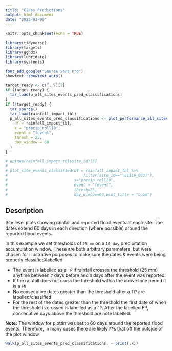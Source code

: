 ```yaml
---
title: "Class Predictions"
output: html_document
date: "2023-03-09"
---
```


```r
knitr::opts_chunk$set(echo = TRUE)
```



```r
library(tidyverse)
library(targets)
library(gghdx)
library(lubridate)
library(sysfonts)

font_add_google("Source Sans Pro")
showtext::showtext_auto()

target_ready <- c(T, F)[2]
if (target_ready) {
  tar_load(p_all_sites_events_pred_classifications)
}
if (!target_ready) {
  tar_source()
  tar_load(rainfall_impact_tbl)
  p_all_sites_events_pred_classifications <- plot_performance_all_sites(
    df = rainfall_impact_tbl,
    x = "precip_roll10",
    event = "fevent",
    thresh = 25,
    day_window = 60
  )
}

# unique(rainfall_impact_tbl$site_id)[5]
#
# plot_site_events_classified(df = rainfall_impact_tbl %>%
#                                 filter(site_id=="YE1116_0037"),
#                             x="precip_roll10",
#                             event = "fevent",
#                             thresh=25,
#                             day_window=60,plot_title = "boom")
```

## Description

Site level plots showing rainfall and reported flood events at each site. The dates extend 60 days in each direction (where possible) around the reported flood events.

In this example we set thresholds of `25 mm` on a `10 day` precipitation accumulation window. These are both arbitrary parameters, but were chosen for illustrative purposes to make sure the dates & events were being properly classified/labelled

- The event is labelled as a `TP` if rainfall crosses the threshold (25 mm) anytime between `7` days before and `3` days after the event was reported. 
- If the rainfall does not cross the threshold within the above time period it is a `FN`
- No consecutive dates greater than the threshold after a TP are labelled/classified
- For the rest of the dates greater than the threshold the first date of when the threshold is crossed is labelled as a `FP`. After the labelled FP, consecutive days above the threshold are note labelled.

**Note:** The window for plottin was set to 60 days around the reported flood events. Therefore, in many cases there are likely `FP`s that off the outside of the plot window.
 

```r
walk(p_all_sites_events_pred_classifications, ~ print(.x))
```

